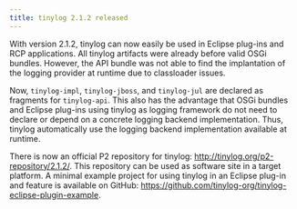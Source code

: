 ```yaml
---
title: tinylog 2.1.2 released
---
```


With version 2.1.2, tinylog can now easily be used in Eclipse plug-ins and RCP applications. All tinylog artifacts were already before valid OSGi bundles. However, the API bundle was not able to find the implantation of the logging provider at runtime due to classloader issues.

Now, `tinylog-impl`, `tinylog-jboss`, and `tinylog-jul` are declared as fragments for `tinylog-api`. This also has the advantage that OSGi bundles and Eclipse plug-ins using tinylog as logging framework do not need to declare or depend on a concrete logging backend implementation. Thus, tinylog automatically use the logging backend implementation available at runtime.

There is now an official P2 repository for tinylog: http://tinylog.org/p2-repository/2.1.2/. This repository can be used as software site in a target platform. A minimal example project for using tinylog in an Eclipse plug-in and feature is available on GitHub: https://github.com/tinylog-org/tinylog-eclipse-plugin-example.
